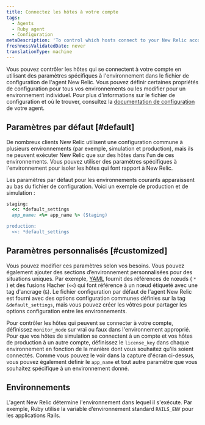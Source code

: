 ```yaml
---
title: Connectez les hôtes à votre compte
tags:
  - Agents
  - Ruby agent
  - Configuration
metaDescription: 'To control which hosts connect to your New Relic account, use environment-specific settings in your Ruby agent''s config file.'
freshnessValidatedDate: never
translationType: machine
---
```


Vous pouvez contrôler les hôtes qui se connectent à votre compte en utilisant des paramètres spécifiques à l&apos;environnement dans le fichier de configuration de l&apos;agent New Relic. Vous pouvez définir certaines propriétés de configuration pour tous vos environnements ou les modifier pour un environnement individuel. Pour plus d&apos;informations sur le fichier de configuration et où le trouver, consultez la [documentation de configuration](/docs/site/configuring-the-agent) de votre agent.

## Paramètres par défaut [#default]

De nombreux clients New Relic utilisent une configuration commune à plusieurs environnements (par exemple, simulation et production), mais ils ne peuvent exécuter New Relic que sur des hôtes dans l&apos;un de ces environnements. Vous pouvez utiliser des paramètres spécifiques à l&apos;environnement pour isoler les hôtes qui font rapport à New Relic.

Les paramètres par défaut pour les environnements courants apparaissent au bas du fichier de configuration. Voici un exemple de production et de simulation :

```ruby
staging:
  <<: *default_settings
  app_name: <%= app_name %> (Staging)

production:
  <<: *default_settings
```

## Paramètres personnalisés [#customized]

Vous pouvez modifier ces paramètres selon vos besoins. Vous pouvez également ajouter des sections d’environnement personnalisées pour des situations uniques. Par exemple, [YAML](http://en.wikipedia.org/wiki/YAML%23Data_merge_and_references "Le lien s'ouvre dans une nouvelle fenêtre") fournit des références de nœuds ( `*` ) et des fusions Hacher (`<<`) qui font référence à un nœud étiqueté avec une tag d&apos;ancrage (`&`). Le fichier configuration par défaut de l&apos;agent New Relic est fourni avec des options configuration communes définies sur la tag `&default_settings`, mais vous pouvez créer les vôtres pour partager les options configuration entre les environnements.

Pour contrôler les hôtes qui peuvent se connecter à votre compte, définissez `monitor_mode` sur vrai ou faux dans l&apos;environnement approprié. Pour que vos hôtes de simulation se connectent à un compte et vos hôtes de production à un autre compte, définissez le `license_key` dans chaque environnement en fonction de la manière dont vous souhaitez qu&apos;ils soient connectés. Comme vous pouvez le voir dans la capture d&apos;écran ci-dessus, vous pouvez également définir le `app_name` et tout autre paramètre que vous souhaitez spécifique à un environnement donné.

## Environnements

L&apos;agent New Relic détermine l&apos;environnement dans lequel il s&apos;exécute. Par exemple, Ruby utilise la variable d’environnement standard `RAILS_ENV` pour les applications Rails.